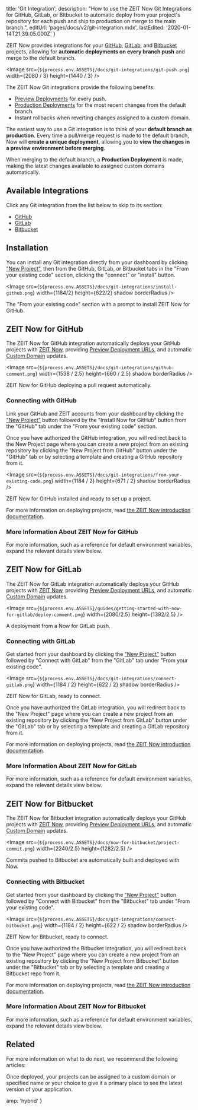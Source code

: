 
  title: 'Git Integration',
  description:
    "How to use the ZEIT Now Git Integrations for GitHub, GitLab, or Bitbucket to automatic deploy from your project's repository for each push and ship to production on merge to the main branch.",
  editUrl: 'pages/docs/v2/git-integration.mdx',
  lastEdited: '2020-01-14T21:39:05.000Z'
}

ZEIT Now provides integrations for your [GitHub](#github), [GitLab](#gitlab), and [Bitbucket](#bitbucket) projects, allowing for **automatic deployments on every branch push** and merge to the default branch.

<Image
  src={`${process.env.ASSETS}/docs/git-integrations/git-push.png`}
  width={2080 / 3}
  height={1440 / 3}
/>

The ZEIT Now Git integrations provide the following benefits:

- [Preview Deployments](/docs/v2/platform/deployments#preview) for every push.
- [Production Deployments](/docs/v2/platform/deployments#production) for the most recent changes from the default branch.
- Instant rollbacks when reverting changes assigned to a custom domain.

The easiest way to use a Git integration is to think of your **default branch as production**. Every time a pull/merge request is made to the default branch, Now will **create a unique deployment**, allowing you to **view the changes in a preview environment before merging**.

When merging to the default branch, a **Production Deployment** is made, making the latest changes available to assigned custom domains automatically.

## Available Integrations

Click any Git integration from the list below to skip to its section:

- [GitHub](#zeit-now-for-github)
- [GitLab](#zeit-now-for-gitlab)
- [Bitbucket](#zeit-now-for-bitbucket)

## Installation

You can install any Git integration directly from your dashboard by clicking ["New Project"](/new), then from the GitHub, GitLab, or Bitbucket tabs in the "From your existing code" section, clicking the "connect" or "install" button.

<Image
  src={`${process.env.ASSETS}/docs/git-integrations/install-github.png`}
  width={1184/2}
  height={622/2}
  shadow
  borderRadius
/>
<Caption>The "From your existing code" section with a prompt to install ZEIT Now for GitHub.</Caption>

## ZEIT Now for GitHub

The ZEIT Now for GitHub integration automatically deploys your GitHub projects with [ZEIT Now](/now), providing [Preview Deployment URLs](/docs/v2/platform/deployments#preview), and automatic [Custom Domain](/docs/v2/custom-domains) updates.

<Image
  src={`${process.env.ASSETS}/docs/git-integrations/github-comment.png`}
  width={1538 / 2.5}
  height={660 / 2.5}
  shadow
  borderRadius
/>
<Caption>ZEIT Now for GitHub deploying a pull request automatically.</Caption>

### Connecting with GitHub

Link your GitHub and ZEIT accounts from your dashboard by clicking the ["New Project"](/new) button followed by the "Install Now for GitHub" button from the "GitHub" tab under the "From your existing code" section.

Once you have authorized the GitHub integration, you will redirect back to the New Project page where you can create a new project from an existing repository by clicking the "New Project from GitHub" button under the "GitHub" tab or by selecting a template and creating a GitHub repository from it.

<Image
  src={`${process.env.ASSETS}/docs/git-integrations/from-your-existing-code.png`}
  width={1184 / 2}
  height={671 / 2}
  shadow
  borderRadius
/>
<Caption>ZEIT Now for GitHub installed and ready to set up a project.</Caption>

For more information on deploying projects, read [the ZEIT Now introduction documentation](/docs).

### More Information About ZEIT Now for GitHub

For more information, such as a reference for default environment variables, expand the relevant details view below.

<CollapseGroup>
  <Collapse title="Default Behaviour">
    <GitHubDefaultBehaviour />
  </Collapse>

<Collapse title="Extending Your GitHub Workflow">
  <GitHubWorkflowExtension />
</Collapse>

<Collapse title="Included Environment Variables">
  <GitHubEnvironmentVariables />
</Collapse>

<Collapse title="Required Permissions">
    <GitHubPermissions />
  </Collapse>
</CollapseGroup>

## ZEIT Now for GitLab

The ZEIT Now for GitLab integration automatically deploys your GitHub projects with [ZEIT Now](/now), providing [Preview Deployment URLs](/docs/v2/platform/deployments#preview), and automatic [Custom Domain](/docs/v2/custom-domains) updates.

<Image
  src={`${process.env.ASSETS}/guides/getting-started-with-now-for-gitlab/deploy-comment.png`}
  width={2080/2.5}
  height={1392/2.5}
/>
<Caption style={{marginTop: '-40px'}}>A deployment from a Now for GitLab push.</Caption>

### Connecting with GitLab

Get started from your dashboard by clicking the ["New Project"](/new) button followed by "Connect with GitLab" from the "GitLab" tab under "From your existing code".

<Image
  src={`${process.env.ASSETS}/docs/git-integrations/connect-gitlab.png`}
  width={1184 / 2}
  height={622 / 2}
  shadow
  borderRadius
/>
<Caption>ZEIT Now for GitLab, ready to connect.</Caption>

Once you have authorized the GitLab integration, you will redirect back to the "New Project" page where you can create a new project from an existing repository by clicking the "New Project from GitLab" button under the "GitLab" tab or by selecting a template and creating a GitLab repository from it.

For more information on deploying projects, read [the ZEIT Now introduction documentation](/docs).

### More Information About ZEIT Now for GitLab

For more information, such as a reference for default environment variables, expand the relevant details view below.

<CollapseGroup>
  <Collapse title="Default Behaviour">
    <GitLabDefaultBehaviour />
  </Collapse>

<Collapse title="Included Environment Variables">
    <GitLabEnvironmentVariables />
  </Collapse>
</CollapseGroup>

## ZEIT Now for Bitbucket

The ZEIT Now for Bitbucket integration automatically deploys your GitHub projects with [ZEIT Now](/now), providing [Preview Deployment URLs](/docs/v2/platform/deployments#preview), and automatic [Custom Domain](/docs/v2/custom-domains) updates.

<Image
  src={`${process.env.ASSETS}/docs/now-for-bitbucket/project-commit.png`}
  width={2240/2.5}
  height={1282/2.5}
/>
<Caption style={{marginTop: '-40px'}}>Commits pushed to Bitbucket are automatically built and deployed with Now.</Caption>

### Connecting with Bitbucket

Get started from your dashboard by clicking the ["New Project"](/new) button followed by "Connect with Bitbucket" from the "Bitbucket" tab under "From your existing code".

<Image
  src={`${process.env.ASSETS}/docs/git-integrations/connect-bitbucket.png`}
  width={1184 / 2}
  height={622 / 2}
  shadow
  borderRadius
/>
<Caption>ZEIT Now for Bitbucket, ready to connect.</Caption>

Once you have authorized the Bitbucket integration, you will redirect back to the "New Project" page where you can create a new project from an existing repository by clicking the "New Project from Bitbucket" button under the "Bitbucket" tab or by selecting a template and creating a Bitbucket repo from it.

For more information on deploying projects, read [the ZEIT Now introduction documentation](/docs).

### More Information About ZEIT Now for Bitbucket

For more information, such as a reference for default environment variables, expand the relevant details view below.

<CollapseGroup>
  <Collapse title="Default Behaviour">
    <BitbucketDefaultBehaviour />
  </Collapse>

<Collapse title="Included Environment Variables">
    <BitbucketEnvironmentVariables />
  </Collapse>
</CollapseGroup>

## Related

For more information on what to do next, we recommend the following articles:

<Card title="Using Custom Domains" href="/docs/v2/custom-domains">
  Once deployed, your projects can be assigned to a custom domain or specified
  name or your choice to give it a primary place to see the latest version of
  your application.
</Card>


  amp: 'hybrid'
}
